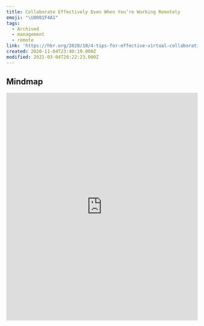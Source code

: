 ```yaml
---
title: Collaborate Effectively Even When You’re Working Remotely
emoji: "\U0001F4A1"
tags:
  - Archived
  - management
  - remote
link: 'https://hbr.org/2020/10/4-tips-for-effective-virtual-collaboration'
created: 2020-11-04T23:40:19.000Z
modified: 2021-03-04T20:22:23.000Z
---
```


## Mindmap

<iframe
  height="600"
  style="width: 100%;"
  scrolling="no"
  title="mindmap"
  src="https://gitmind.com/app/doc/6b045247dc5871af625435b21065dd9c"
  frameborder="no"
  allowtransparency="true"
  allowfullscreen="true"
/>

## Tip

Collaborate is especially difficult right now, when some, or all, of your team is working remotely. But there are steps you can take to ensure your team is effectively moving ahead in accomplishing group goals.

1. You may be tempted to set aside a specific time to do this, but you don't want to add to people already overcrowded schedules. <Highlight>Use existing meetings to brainstorem, set vision, aligh roles, or have other creative and strategic discussions</Highlight>. Set an agenda in advance, and assign someone to facilitate the meeting to keep the group on track and focus on decision-marking.

2. Also, <Highlight>remember that not every communication needs to happen in a meeting</Highlight>. When you can, <Box>use shared documents<</Box>> that can be updated and tracked by multiple people asychronously, and set clear deadline for the team to review.

3. You can also <Highlight>encourage people to work virtually 'side by side' to push forward a shared project</Highlight>. They might get on a video call to work together, so that they can easily stop and ask a question or requested feedback.

Working together well from afar is difficulty, but it's possible, with intentionality and focus.

## Translations

<details>
   <summary>🇨🇳</summary>
远程工作时也要有效协作


当你的团队中有些或全部成员都正在远程工作，协作就特别困难。不过，你也可以采取一些措施，以确保你的团队能够有效地完成团队目标。

1. 你可能希望为此预留一个特定的时间，但不希望将其加入已经过度拥挤的日程安排中。可以利用现有的会议来集思广益，设定远景，调整角色或进行其他创造性和战略性讨论。预先确定会议日程，并指派一名人员来协助会议，使团队保持在正轨上并专注于决策制定。

2. 与此同时，记住并非所有的沟通都需要在会议上进行。如果可以的话，使用可以由多人同步更新和跟踪的共享文档，并为团队设置明确的审阅时间。

3. 你还可以鼓励人们虚拟地'并肩作战'来推动共同的项目。通过视频通话，他们可以协同工作，这样他们就可以轻松的停下来，询问问题或者请求反馈。

远程合作很艰难，但是有目的性和专注度的时候是有可能实现的。

</details>

